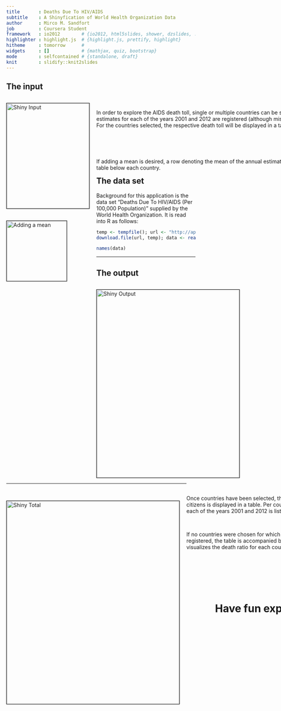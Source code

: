 ---
title       : Deaths Due To HIV/AIDS
subtitle    : A Shinyfication of World Health Organization Data
author      : Mirco M. Sandfort
job         : Coursera Student
framework   : io2012        # {io2012, html5slides, shower, dzslides, ...}
highlighter : highlight.js  # {highlight.js, prettify, highlight}
hitheme     : tomorrow      # 
widgets     : []            # {mathjax, quiz, bootstrap}
mode        : selfcontained # {standalone, draft}
knit        : slidify::knit2slides
---

## The input

<div id="container" style="width:900px">

<div id="image1" style="width:240px;float:left">

<img src="https://raw.githubusercontent.com/msandfort/devdataprod-002-assignment/gh-pages/figures/input.jpeg" alt="Shiny Input" width="220" height="280"
style="border:1px solid black"><br><br>

<img src="https://raw.githubusercontent.com/msandfort/devdataprod-002-assignment/gh-pages/figures/mean.jpeg" alt="Adding a mean" width="160" height="160"
style="border:1px solid black">

</div>

<div id="text1" style="width:660px;float:right">

<br><p>In order to explore the AIDS death toll, single or multiple countries can
be selected. Per country, estimates for each of the years 2001 and 2012 are
registered (although missing values may occur). For the countries selected,
the respective death toll will be displayed in a table and a bar chart.</p>

<br><br><br>

<p>If adding a mean is desired, a row denoting the mean of the annual estimates 
can be added to the table below each country.</p>

</div></div>

--- 

## The data set

<p>Background for this application is the data set "Deaths Due To HIV/AIDS 
(Per 100,000 Population)" supplied by the World Health Organization. It is
read into R as follows:</p>

```{r}
temp <- tempfile(); url <- "http://apps.who.int/gho/athena/api/GHO/WHS2_138.csv?profile=verbose"
download.file(url, temp); data <- read.csv(temp); unlink(temp)
```

```{r, echo = F}
names(data)
```

--- 

## The output

<div id="container" style="width:900px">

<div id="image2" style="width:380px;float:left">
<img src="https://raw.githubusercontent.com/msandfort/devdataprod-002-assignment/gh-pages/figures/output.jpeg" alt="Shiny Output" width="380" height="500"
style="border:1px solid black">
</div>

<div id="text2" style="width:420px;float:right">

<br><p>Once countries have been selected, their death toll per 100,000 citizens
is displayed in a table. Per country,
a measurement for each of the years 2001 and 2012 is listed.</p><br>

<p>If no countries were chosen for which missing values are registered, the
table is accompanied by a bar chart. It visualizes the death ratio for each
country and year.</p>

</div></div>

---

<div id="container" style="width:900px">

<div id="image3" style="width:480px;float:left">
<br><img src="https://raw.githubusercontent.com/msandfort/devdataprod-002-assignment/gh-pages/figures/total.jpeg" alt="Shiny Total" width="460" height="540"
style="border:1px solid black">
</div>

<div id="text3" style="width:420px;float:right">
<br><br><br><br><br><center><h1>Have fun exploring!</h1></center>
</div>

</div>
